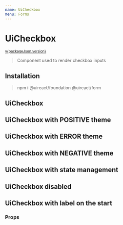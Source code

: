 ```yaml
---
name: UiCheckbox
menu: Forms
---
```






# UiCheckbox

<sup>
  <a href="https://github.com/inavac182/ui-react/blob/main/packages/form/" target="_blank">
    v{packageJson.version}
  </a>
</sup>

> Component used to render checkbox inputs

## Installation

> npm i @uireact/foundation @uireact/form

## UiCheckbox

<Playground>
  <UiCheckbox name="checkbox" label="Select option" />
</Playground>

## UiCheckbox with POSITIVE theme

<Playground>
  <UiCheckbox name="positive-checkbox" theme="positive" />
</Playground>

## UiCheckbox with ERROR theme

<Playground>
  <UiCheckbox name="error-checkbox" theme="error" />
</Playground>

## UiCheckbox with NEGATIVE theme

<Playground>
  <UiCheckbox name="negative-checkbox" theme="negative" />
</Playground>

## UiCheckbox with state management

<Playground>
  <CheckboxExample />
</Playground>

## UiCheckbox disabled

<Playground>
  <UiCheckbox name="disabled-checkbox" label="Select option" disabled />
</Playground>

## UiCheckbox with label on the start

<Playground>
  <UiCheckbox name="start-label-checkbox" label="Select option" disabled labelPosition="START" />
</Playground>

### Props

<Props of={UiCheckbox} />
